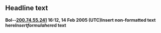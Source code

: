 == Headline text ==
'''Bol--[[User:200.74.55.241|200.74.55.241]] 16:12, 14 Feb 2005 (UTC)<nowiki>Insert non-formatted text here</nowiki><math>Insert formula here</math>d text'''
{{rfd}}